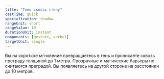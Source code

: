 ```yaml
---
title: "Тень сквозь стену"
castTime: quick
specialization: shadow
rangeUnit: short
rangeValue: 10
durationUnit: instant
components: [gesture, verbal]
targetUnit: single
---
```


Вы на короткое мгновение превращаетесь в тень и проникаете сквозь преграду толщиной до 1 метра. Прозрачные и магические барьеры не считаются преградой. Вы появляетесь на другой стороне на расстоянии до 10 метров.
